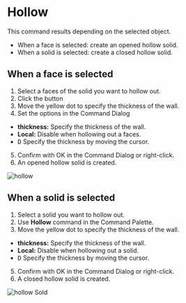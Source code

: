 
# Hollow

<Reference shortcut="" command="Hollow" button="Right of Command Bar" />

This command results depending on the selected object.
- When a face is selected: create an opened hollow solid.
- When a solid is selected: create a closed hollow solid.

## When a face is selected

1. Select a faces of the solid you want to hollow out.
2. Click the button <ButtonIcon type="button-hollow" />
3. Move the yellow dot to specify the thickness of the wall.
4. Set the options in the Command Dialog
  - **thickness:** Specify the thickness of the wall.
  - **Local:** Disable when hollowing out a faces.
  - <kbd>D</kbd> Specify the thickness by moving the cursor.
5. Confirm with OK in the Command Dialog or right-click.
6. An opened hollow solid is created.

![hollow](/img/hollow.gif)

## When a solid is selected

1. Select a solid you want to hollow out.
2. Use **Hollow** command in the Command Palette.
3. Move the yellow dot to specify the thickness of the wall.
  - **thickness:** Specify the thickness of the wall.
  - **Local:** Disable when hollowing out a solid.
  - <kbd>D</kbd> Specify the thickness by moving the cursor.
5. Confirm with OK in the Command Dialog or right-click.
6. A closed hollow solid is created.

![hollow Sold](/img/hollow-solid.gif)